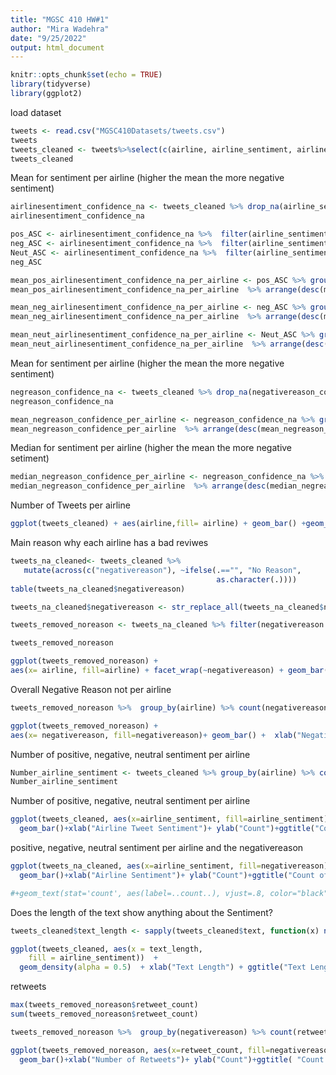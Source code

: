 ```yaml
---
title: "MGSC 410 HW#1"
author: "Mira Wadehra"
date: "9/25/2022"
output: html_document
---
```


```r
knitr::opts_chunk$set(echo = TRUE)
library(tidyverse)
library(ggplot2)
```

load dataset
```r
tweets <- read.csv("MGSC410Datasets/tweets.csv")
tweets
tweets_cleaned <- tweets%>%select(c(airline, airline_sentiment, airline_sentiment_confidence, negativereason,negativereason_confidence, retweet_count, text))
tweets_cleaned
```
Mean for sentiment per airline (higher the mean the more negative sentiment)

```r
airlinesentiment_confidence_na <- tweets_cleaned %>% drop_na(airline_sentiment_confidence)
airlinesentiment_confidence_na

pos_ASC <- airlinesentiment_confidence_na %>%  filter(airline_sentiment == "positive")
neg_ASC <- airlinesentiment_confidence_na %>%  filter(airline_sentiment == "negative")
Neut_ASC <- airlinesentiment_confidence_na %>%  filter(airline_sentiment == "neutral")
neg_ASC

mean_pos_airlinesentiment_confidence_na_per_airline <- pos_ASC %>% group_by(airline) %>% summarize_at(vars(airline_sentiment_confidence),list(mean_pos_airlinesentiment_confidence_na_per_airline = mean))
mean_pos_airlinesentiment_confidence_na_per_airline  %>% arrange(desc(mean_pos_airlinesentiment_confidence_na_per_airline))

mean_neg_airlinesentiment_confidence_na_per_airline <- neg_ASC %>% group_by(airline) %>% summarize_at(vars(airline_sentiment_confidence),list(mean_neg_airlinesentiment_confidence_na_per_airline = mean))
mean_neg_airlinesentiment_confidence_na_per_airline  %>% arrange(desc(mean_neg_airlinesentiment_confidence_na_per_airline))

mean_neut_airlinesentiment_confidence_na_per_airline <- Neut_ASC %>% group_by(airline) %>% summarize_at(vars(airline_sentiment_confidence),list(mean_neut_airlinesentiment_confidence_na_per_airline = mean))
mean_neut_airlinesentiment_confidence_na_per_airline  %>% arrange(desc(mean_neut_airlinesentiment_confidence_na_per_airline))


```

Mean for sentiment per airline (higher the mean the more negative sentiment)

```r
negreason_confidence_na <- tweets_cleaned %>% drop_na(negativereason_confidence)
negreason_confidence_na

mean_negreason_confidence_per_airline <- negreason_confidence_na %>% group_by(airline) %>% summarize_at(vars(negativereason_confidence), list(mean_negreason_confidence_per_airline = mean))
mean_negreason_confidence_per_airline  %>% arrange(desc(mean_negreason_confidence_per_airline))
```

Median for sentiment per airline (higher the mean the more negative setiment)
```r
median_negreason_confidence_per_airline <- negreason_confidence_na %>% group_by(airline) %>% summarize_at(vars(negativereason_confidence), list(median_negreason_confidence_per_airline = median))
median_negreason_confidence_per_airline  %>% arrange(desc(median_negreason_confidence_per_airline))

```

Number of Tweets per airline
```r
ggplot(tweets_cleaned) + aes(airline,fill= airline) + geom_bar() +geom_text(stat='count', aes(label=..count..), vjust=1.6, color="black")  + labs(title= 'Number of Tweets per Airline', fill="Airlines") +  theme_minimal()
```


Main reason why each airline has a bad reviwes
```r

tweets_na_cleaned<- tweets_cleaned %>%
   mutate(across(c("negativereason"), ~ifelse(.=="", "No Reason",
                                              as.character(.))))
table(tweets_na_cleaned$negativereason)

tweets_na_cleaned$negativereason <- str_replace_all(tweets_na_cleaned$negativereason,'longlines','Long Lines')

tweets_removed_noreason <- tweets_na_cleaned %>% filter(negativereason != "No Reason")

tweets_removed_noreason

ggplot(tweets_removed_noreason) +
aes(x= airline, fill=airline) + facet_wrap(~negativereason) + geom_bar() +  xlab("Airline")+ ylab("Count")+ggtitle("Count of Tweets per Negative Reason per Airline")+labs(fill="Negative Reason") +  theme(axis.text.x = element_text(angle = 0, size=0)) 
```

Overall Negative Reason not per airline
```r
tweets_removed_noreason %>%  group_by(airline) %>% count(negativereason)

ggplot(tweets_removed_noreason) +
aes(x= negativereason, fill=negativereason)+ geom_bar() +  xlab("Negative Reason")+ ylab("Count")+ggtitle("Count of Tweets per Negative Reason")+ theme(axis.text.x = element_text(angle = 0, size=0)) +labs(fill="Negative Reason") + geom_text(stat='count', aes(label=..count..), vjust=1.6, color="black")
```

Number of positive, negative, neutral sentiment per airline
```r
Number_airline_sentiment <- tweets_cleaned %>% group_by(airline) %>% count(airline_sentiment)
Number_airline_sentiment
```

Number of positive, negative, neutral sentiment per airline
```r
ggplot(tweets_cleaned, aes(x=airline_sentiment, fill=airline_sentiment))+ facet_wrap(~airline)+
  geom_bar()+xlab("Airline Tweet Sentiment")+ ylab("Count")+ggtitle("Count of Sentiment of Tweet per Airline")+ theme(axis.text.x = element_text(angle = 0, size=10))+geom_text(stat='count', aes(label=..count..), vjust=.8, color="black") +labs(fill="Airline Sentiment")
```
positive, negative, neutral sentiment per airline and the negativereason

```r
ggplot(tweets_na_cleaned, aes(x=airline_sentiment, fill=negativereason))+ facet_wrap(~airline)+
  geom_bar()+xlab("Airline Sentiment")+ ylab("Count")+ggtitle("Count of Tweet Sentiment per Airline and the Negative Reason")+ theme(axis.text.x = element_text(angle = 90, size=10)) +labs(fill = "Negative Reason")

#+geom_text(stat='count', aes(label=..count..), vjust=.8, color="black")
```

Does the length of the text show anything about the Sentiment?
```r
tweets_cleaned$text_length <- sapply(tweets_cleaned$text, function(x) nchar(x))

ggplot(tweets_cleaned, aes(x = text_length, 
    fill = airline_sentiment))  +
  geom_density(alpha = 0.5)  + xlab("Text Length") + ggtitle("Text Lengths with Sentiment Distribution") + theme(text = element_text(size=10)) + theme_minimal()
```

retweets
```r
max(tweets_removed_noreason$retweet_count)
sum(tweets_removed_noreason$retweet_count)

tweets_removed_noreason %>%  group_by(negativereason) %>% count(retweet_count)

ggplot(tweets_removed_noreason, aes(x=retweet_count, fill=negativereason))+ facet_wrap(~airline)+
  geom_bar()+xlab("Number of Retweets")+ ylab("Count")+ggtitle( "Count of Retweets per the Negative Reason from the original tweet and the Airline")+ theme(axis.text.x = element_text(angle = 90, size=6)) +xlim(0,45)+ylim(0,200) +labs(fill="Negative Reason")
```


